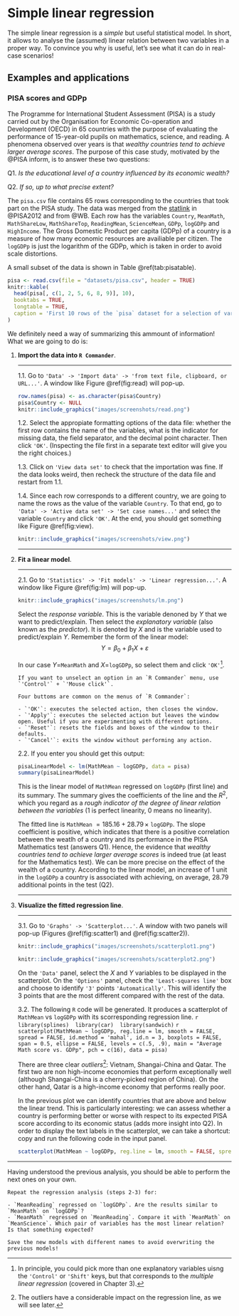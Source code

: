 # Simple linear regression {#simp}

The simple linear regression is a *simple* but useful statistical model. In short, it allows to analyse the (assumed) linear relation between two variables in a proper way. To convince you why is useful, let's see what it can do in real-case scenarios!

## Examples and applications

### PISA scores and GDPp

The Programme for International Student Assessment (PISA) is a study carried out by the Organisation for Economic Co-operation and Development (OECD) in 65 countries with the purpose of evaluating the performance of 15-year-old pupils on mathematics, science, and reading. A phenomena observed over years is that *wealthy countries tend to achieve larger average scores*. The purpose of this case study, motivated by the @PISA inform, is to answer these two questions:

Q1. *Is the educational level of a country influenced by its economic wealth?*

Q2. *If so, up to what precise extent?*

The `pisa.csv` file contains 65 rows corresponding to the countries that took part on the PISA study. The data was merged from the [statlink](http://dx.doi.org/10.1787/888932937035) in @PISA2012 and from @WB. Each row has the variables `Country`, `MeanMath`, `MathShareLow`, `MathShareTop`, `ReadingMean`, `ScienceMean`, `GDPp`, `logGDPp` and `HighIncome`. The Gross Domestic Product per capita (GDPp) of a country is a measure of how many economic resources are availiable per citizen. The `logGDPp` is just the logarithm of the GDPp, which is taken in order to avoid scale distortions. 

A small subset of the data is shown in Table \@ref(tab:pisatable). 

```r
pisa <- read.csv(file = "datasets/pisa.csv", header = TRUE)
knitr::kable(
  head(pisa[, c(1, 2, 5, 6, 8, 9)], 10),
  booktabs = TRUE,
  longtable = TRUE,
  caption = 'First 10 rows of the `pisa` dataset for a selection of variables. Note the `NA` (*Not Available*) in Chinese Taipei (or Taiwan).'
)
```

We definitely need a way of summarizing this ammount of information! What we are going to do is:

1. **Import the data into `R Commander`**.

    ***

    1.1. Go to `'Data' -> 'Import data' -> 'from text file, clipboard, or URL...'`. A window like Figure \@ref(fig:read) will pop-up. 
    
    ```r
    row.names(pisa) <- as.character(pisa$Country)
    pisa$Country <- NULL
    knitr::include_graphics("images/screenshots/read.png")
    ```

    1.2. Select the appropiate formatting options of the data file: whether the first row contains the name of the variables, what is the indicator for missing data, the field separator, and the decimal point character. Then click `'OK'`. (Inspecting the file first in a separate text editor will give you the right choices.) 
    
    1.3. Click on `'View data set'` to check that the importation was fine. If the data looks weird, then recheck the structure of the data file and restart from 1.1. 
    
    1.4. Since each row corresponds to a different country, we are going to name the rows as the value of the variable `Country`. To that end, go to `'Data' -> 'Active data set' -> 'Set case names...'` and select the variable `Country` and click `'OK'`. At the end, you should get something like Figure \@ref(fig:view).

    ```r
    knitr::include_graphics("images/screenshots/view.png")
    ```
    
    ***

2. **Fit a linear model**.

    ***

    2.1. Go to `'Statistics' -> 'Fit models' -> 'Linear regression...'`. A window like Figure \@ref(fig:lm) will pop-up. 
    
    ```r
    knitr::include_graphics("images/screenshots/lm.png")
    ```
    
    Select the *response variable*. This is the variable denoned by $Y$ that we want to predict/explain. Then select the *explanatory variable* (also known as the *predictor*). It is denoted by $X$ and is the variable used to predict/explain $Y$. Remember the form of the linear model:
    $$
    Y=\beta_0+\beta_1X+\varepsilon
    $$
    
    In our case $Y=$`MeanMath` and  $X=$`logGDPp`, so select them and click `'OK'`^[In principle, you could pick more than one explanatory variables uisng the `'Control'` or `'Shift'` keys, but that corresponds to the *multiple linear regression* (covered in Chapter 3).]. 

    ```block
    If you want to unselect an option in an `R Commander` menu, use `'Control'` + `'Mouse click'`.
    ```
    
    ```block
    Four buttoms are common on the menus of `R Commander`:
    
    - `'OK'`: executes the selected action, then closes the window.
    - `'Apply'`: executes the selected action but leaves the window open. Useful if you are experimenting with different options.
    - `'Reset'`: resets the fields and boxes of the window to their defaults.
    - `'Cancel'`: exits the window without performing any action.
    ```
    
    2.2. If you enter you should get this output:
    
    ```r
    pisaLinearModel <- lm(MathMean ~ logGDPp, data = pisa)
    summary(pisaLinearModel)
    ```

    This is the linear model of `MathMean` regressed on `logGDPp` (first line) and its summary. The summary gives the coefficients of the line and the $R^2$, which you regard as a *rough indicator of the degree of linear relation between the variables* ($1$ is perfect linearity, $0$ means no linearity). 
    
    The fitted line is `MathMean` $= 185.16 + 28.79\,\times$ `logGDPp`. The slope coefficient is positive, which indicates that there is a positive correlation between the weatlh of a country and its performance in the PISA Mathematics test (answers Q1). Hence, the evidence that *wealthy countries tend to achieve larger average scores* is indeed true (at least for the Mathematics test). We can be more precise on the effect of the wealth of a country. According to the linear model, an increase of $1$ unit in the `logGDPp` a country is associated with achieving, on average, $28.79$ additional points in the test (Q2).
    
    ***

3. **Visualize the fitted regression line**.

    ***

    3.1. Go to `'Graphs' -> 'Scatterplot...'`. A window with two panels will pop-up (Figures \@ref(fig:scatter1) and \@ref(fig:scatter2)).
    
    ```r
    knitr::include_graphics("images/screenshots/scatterplot1.png")
    ```
    ```r
    knitr::include_graphics("images/screenshots/scatterplot2.png")
    ```

    On the `'Data'` panel, select the $X$ and $Y$ variables to be displayed in the scatterplot. On the `
'Options'` panel, check the `'Least-squares line'` box and choose to identify `'3'` points `'Automatically'`. This will identify the $3$ points that are the most different compared with the rest of the data.

    3.2. The following `R` code will be generated. It produces a scatterplot of `MathMean` vs `logGDPp` with its scorresponding regression line.
    ```r
    library(splines)
    library(car)
    library(sandwich)
    ```
    ```r
    scatterplot(MathMean ~ logGDPp, reg.line = lm, smooth = FALSE, spread = FALSE, id.method = 'mahal', id.n = 3, boxplots = FALSE, span = 0.5, ellipse = FALSE, levels = c(.5, .9), main = "Average Math score vs. GDPp", pch = c(16), data = pisa)
    ```
    
    There are three clear *outliers*^[The outliers have a considerable impact on the regression line, as we will see later.]: Vietnam, Shangai-China and Qatar. The first two are non high-income economies that perform exceptionally well (although Shangai-China is a cherry-picked region of China). On the other hand, Qatar is a high-income economy that performs really poor.

    In the previous plot we can identify countries that are above and below the linear trend. This is particularly interesting: we can assess whether a country is performing better or worse with respect to its expected PISA score according to its economic status (adds more insight into Q2). In order to display the text labels in the scatterplot, we can take a shortcut: copy and run the following code in the input panel.

    ```r
    scatterplot(MathMean ~ logGDPp, reg.line = lm, smooth = FALSE, spread = FALSE, id.method = 'mahal', id.n = 65, id.cex = 0.75, boxplots = FALSE, span = 0.5, ellipse = FALSE, levels = c(.5, .9), main = "Average Math score vs. GDPp", pch = c(16), cex = 0.75, data = pisa)
    ```

  ***

Having understood the previous analysis, you should be able to perform the next ones on your own.

```block
Repeat the regression analysis (steps 2-3) for:

- `MeanReading` regressed on `logGDPp`. Are the results similar to `MeanMath` on `logGDPp`?
- `MeanMath` regressed on `MeanReading`. Compare it with `MeanMath` on `MeanScience`. Which pair of variables has the most linear relation? Is that something expected?

Save the new models with different names to avoid overwriting the previous models!
```

